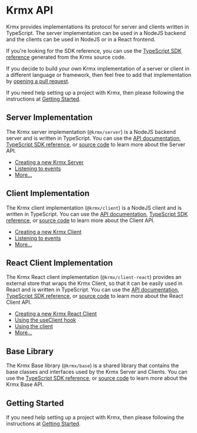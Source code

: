 # Krmx API
Krmx provides implementations its protocol for server and clients written in TypeScript. The server implementation can be used in a NodeJS backend and the clients can be used in NodeJS or in a React frontend.

If you're looking for the SDK reference, you can use the [TypeScript SDK reference](/sdk/index.html) generated from the Krmx source code.

If you decide to build your own Krmx implementation of a server or client in a different language or framework, then feel free to add that implementation by [opening a pull request](https://github.com/simonkarman/krmx).

If you need help setting up a project with Krmx, then please following the instructions at [Getting Started](/getting-started).

## Server Implementation
The Krmx server implementation (`@krmx/server`) is a NodeJS backend server and is written in TypeScript. You can use the [API documentation](/krmx-api/server), [TypeScript SDK reference](/sdk/modules/Krmx_Server.html), or [source code](https://github.com/simonkarman/krmx/blob/main/server/src/server.ts) to learn more about the Server API.

- [Creating a new Krmx Server](/krmx-api/server#creating-a-server)
- [Listening to events](/krmx-api/server#events)
- [More...](/krmx-api/server)

## Client Implementation
The Krmx client implementation (`@krmx/client`) is a NodeJS client and is written in TypeScript. You can use the [API documentation](/krmx-api/client), [TypeScript SDK reference](/sdk/modules/Krmx_Client.html), or [source code](https://github.com/simonkarman/krmx/blob/main/client/src/client.) to learn more about the Client API.

- [Creating a new Krmx Client](/krmx-api/client#creating-a-client)
- [Listening to events](/krmx-api/client#events)
- [More...](/krmx-api/client)

## React Client Implementation
The Krmx React client implementation (`@krmx/client-react`) provides an external store that wraps the Krmx Client, so that it can be easily used in React and is written in TypeScript. You can use the [API documentation](/krmx-api/client-react), [TypeScript SDK reference](/sdk/modules/Krmx_Client_for_React.html), or [source code](https://github.com/simonkarman/krmx/blob/main/client-react/src/client.tsx) to learn more about the React Client API.

- [Creating a new Krmx React Client](/krmx-api/client-react#creating-a-new-krmx-react-client)
- [Using the useClient hook](/krmx-api/client-react#using-useclient-hook)
- [Using the client](/krmx-api/client-react#using-the-client)
- [More...](/krmx-api/client-react)

## Base Library
The Krmx Base library (`@krmx/base`) is a shared library that contains the base classes and interfaces used by the Krmx Server and Clients. You can use the [TypeScript SDK reference](/sdk/modules/Krmx_Base.html), or [source code](https://github.com/simonkarman/krmx/blob/main/base/src/) to learn more about the Krmx Base API.

## Getting Started
If you need help setting up a project with Krmx, then please following the instructions at [Getting Started](/getting-started).
